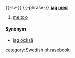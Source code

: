 {{-sv-}}
{{-phrase-}}
'''[[jag]] [[med]]'''

#[[me too]]

====Synonym====
*[[jag också]]

[[category:Swedish phrasebook]]